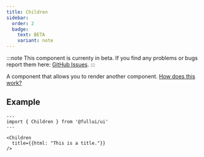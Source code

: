 ```yaml
---
title: Children
sidebar:
  order: 2
  badge:
    text: BETA
    variant: note
---
```


:::note
This component is currenty in beta.
If you find any problems or bugs report them here: [GitHub Issues](https://github.com/fulldevlabs/fullui/issues).
:::

A component that allows you to render another component. [How does this work?](/dynamic-rendering/rendering-children)

## Example
``` astro live
---
import { Children } from '@fullui/ui'
---

<Children
  title={{html: "This is a title."}}
/>
```

